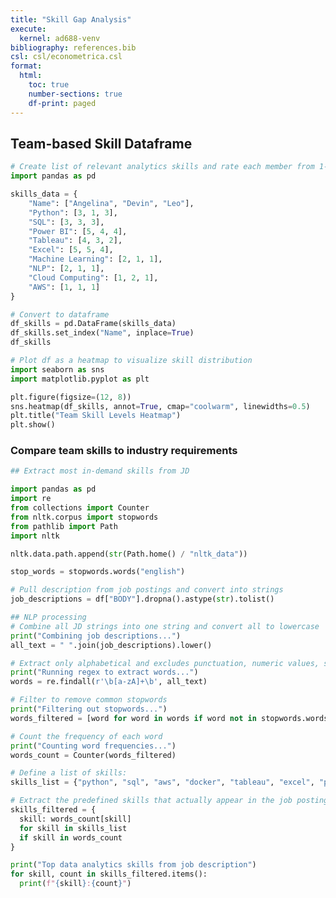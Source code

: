 ```yaml
---
title: "Skill Gap Analysis"
execute:
  kernel: ad688-venv
bibliography: references.bib
csl: csl/econometrica.csl
format: 
  html:
    toc: true
    number-sections: true
    df-print: paged
---
```


## Team-based Skill Dataframe

```python
# Create list of relevant analytics skills and rate each member from 1-5
import pandas as pd

skills_data = {
    "Name": ["Angelina", "Devin", "Leo"],
    "Python": [3, 1, 3],
    "SQL": [3, 3, 3],
    "Power BI": [5, 4, 4],
    "Tableau": [4, 3, 2],
    "Excel": [5, 5, 4],
    "Machine Learning": [2, 1, 1],
    "NLP": [2, 1, 1],
    "Cloud Computing": [1, 2, 1],
    "AWS": [1, 1, 1]
}

# Convert to dataframe 
df_skills = pd.DataFrame(skills_data)
df_skills.set_index("Name", inplace=True)
df_skills

# Plot df as a heatmap to visualize skill distribution
import seaborn as sns
import matplotlib.pyplot as plt

plt.figure(figsize=(12, 8))
sns.heatmap(df_skills, annot=True, cmap="coolwarm", linewidths=0.5)
plt.title("Team Skill Levels Heatmap")
plt.show()
```

### Compare team skills to industry requirements
```python
## Extract most in-demand skills from JD 

import pandas as pd
import re
from collections import Counter
from nltk.corpus import stopwords
from pathlib import Path
import nltk

nltk.data.path.append(str(Path.home() / "nltk_data"))

stop_words = stopwords.words("english")

# Pull description from job postings and convert into strings
job_descriptions = df["BODY"].dropna().astype(str).tolist()

## NLP processing
# Combine all JD strings into one string and convert all to lowercase 
print("Combining job descriptions...")
all_text = " ".join(job_descriptions).lower()

# Extract only alphabetical and excludes punctuation, numeric values, symbols (Tokenizing)
print("Running regex to extract words...")
words = re.findall(r'\b[a-zA]+\b', all_text)

# Filter to remove common stopwords 
print("Filtering out stopwords...")
words_filtered = [word for word in words if word not in stopwords.words("english")]

# Count the frequency of each word
print("Counting word frequencies...")
words_count = Counter(words_filtered)

# Define a list of skills: 
skills_list = {"python", "sql", "aws", "docker", "tableau", "excel", "pandas", "numpy", "power", "spark", "machine", "learning", "nlp", "cloud", "computing"}

# Extract the predefined skills that actually appear in the job postings text blob; 
skills_filtered = {
  skill: words_count[skill]
  for skill in skills_list
  if skill in words_count
}

print("Top data analytics skills from job description")
for skill, count in skills_filtered.items():
  print(f"{skill}:{count}")

```
